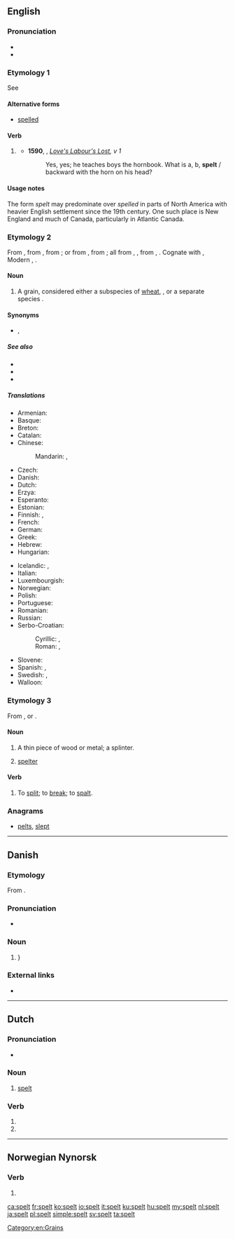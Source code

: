 ==English==

===Pronunciation===
* {{IPA|/ˈspɛlt/|lang=en}}
* {{rhymes|ɛlt|lang=en}}

===Etymology 1===
See {{term|spell}}

====Alternative forms====
* [[spelled]] {{qualifier|US|}}

====Verb====
{{head|en|verb form}}

# {{context|chiefly|British|lang=en}} {{en-past of|spell}}
#* '''1590''', {{w|William Shakespeare}}, ''[[s:Love's Labour's Lost|Love's Labour's Lost]], v 1''
#*: Yes, yes; he teaches boys the hornbook. What is a, b, '''spelt''' / backward with the horn on his head?

====Usage notes====
The form ''spelt'' may predominate over ''spelled'' in parts of North America with heavier English settlement since the 19th century. One such place is New England and much of Canada, particularly in Atlantic Canada.

===Etymology 2===
From {{etyl|enm|en}}, from {{etyl|ang|en}} {{term|spelt||spelt, corn|lang=ang}}, from {{etyl|osx|en}} {{term|spelta||spelt|lang=osx}}; or from {{etyl|LL.|en}} {{term|spelta||spelt|lang=la}}, from {{etyl|frk|en}} {{m|frk|*spelta||spelt}}; all from {{etyl|gem-pro|en}} {{m|gem-pro|*spiltō}}, {{m|gem-pro|*spiltaz||spelt}}, from {{etyl|ine-pro|en}} {{m|ine-pro|*(s)pelbh-}}, {{m|ine-pro|*(s)pelbh-t-||spelt, spelt meal}}. Cognate with {{etyl|goh|-}} {{term|spelza||spelt|lang=goh}}, Modern {{etyl|de|-}} {{term|Spelz||wheat-like cereal|lang=de}}, {{etyl|nl|-}} {{term|spelt||spelt|lang=nl}}.

====Noun====
{{en-noun|-}}

# A grain, considered either a subspecies of [[wheat]], {{m|mul|Triticum aestivum subsp. spelta}}, or a separate species {{m|mul|Triticum spelta}}.

====Synonyms====
* {{sense|grain}} {{l|en|[[dinkel]] [[wheat]]}}, {{l|en|[[hulled]] [[wheat]]}}

=====See also=====
* {{pedialite}}
* {{l|en|emmer}}
* {{l|en|farro}}

=====Translations=====
{{trans-top|a type of wheat, Triticum aestivum spelta}}
* Armenian: {{t|hy|հաճար}}
* Basque: {{t|eu|espelta}}
* Breton: {{t+|br|yell}}
* Catalan: {{t|ca|espelta|f}}
* Chinese:
*: Mandarin: {{t|cmn|斯卑爾脫小麥|sc=Hani}}, {{t|cmn|斯卑尔脱小麦|tr=sībēi'ěrtuōxiǎomài|sc=Hani}}
* Czech: {{t+|cs|špalda|f}}
* Danish: {{t|da|spelt}}
* Dutch: {{t+|nl|spelt}}
* Erzya: {{t|myv|виш}}
* Esperanto: {{t|eo|spelto}}
* Estonian: {{t|et|speltanisu}}
* Finnish: {{t|fi|spelttivehnä}}, {{t|fi|speltti}}
* French: {{t+|fr|épeautre|m}}
* German: {{t+|de|Dinkel|m}}
* Greek: {{t+|el|όλυρα|f}}
* Hebrew: {{t|he|כוסמין}}
* Hungarian: {{t|hu|tönkölybúza}}
{{trans-mid}}
* Icelandic: {{t|is|spelt|n}}, {{t|is|speldi|n}}
* Italian: {{t|it|spelta|f}}
* Luxembourgish: {{t|lb|Spelz}}
* Norwegian: {{t|no|spelt}}
* Polish: {{t|pl|pszenica orkisz|f}}
* Portuguese: {{t|pt|espelta|f}}
* Romanian: {{t+|ro|alac|n}}
* Russian: {{t+|ru|по́лба|f}}
* Serbo-Croatian:
*: Cyrillic: {{t|sh|прапшеница|f|sc=Cyrl}}, {{t|sh|пир|sc=Cyrl}}
*: Roman: {{t|sh|prapšenica|f}}, {{t+|sh|pir}}
* Slovene: {{t|sl|pira|f}}
* Spanish: {{t|es|espelta|f}}, {{t+|es|escanda|f}}
* Swedish: {{t|sv|dinkel}}, {{t+|sv|spelt}}
* Walloon: {{t|wa|speate|f}}
{{trans-bottom}}

===Etymology 3===
From {{etyl|gmh|en}} {{term|spalden|lang=gmh}}, or {{etyl|non|en}} {{term|spald|lang=non}}.

====Noun====
{{en-noun}}

# {{context|dialect|Northern England|Scotland|lang=en}} A thin piece of wood or metal; a splinter.
# {{context|metalworking|lang=en}} [[spelter]]

====Verb====
{{en-verb}}

# {{context|obsolete|lang=en}} To [[split]]; to [[break]]; to [[spalt]].
#: {{rfquotek|Mortimer}}

{{Webster 1913}}

===Anagrams===
* [[pelts#English|pelts]], [[slept#English|slept]]

[[Category:en:Grains]]

----

==Danish==

===Etymology===
From {{etyl|gml|da}} {{term|spelte|lang=gml}}.

===Pronunciation===
* {{IPA|/spɛlt/|[sb̥ɛlˀd̥]|lang=da}}

===Noun===
{{da-noun|en|-}}

# {{l|en|spelt}} {{gloss|a type of wheat, ''[[Triticum spelta]]''}}}

===External links===
* {{pedialite|lang=da}}

----

==Dutch==

===Pronunciation===
* {{audio|Nl-spelt.ogg|audio|lang=nl}}

===Noun===
{{nl-noun|n|-|-}}

# [[#English|spelt]] {{gloss|grain}}

===Verb===
{{nl-verb-form}}

# {{nl-verb form of|p=23|n=sg|t=pres|m=ind|spellen}}
# {{nl-verb form of|n=pl|m=imp|spellen}}

----

==Norwegian Nynorsk==

===Verb===
{{head|nn|verb form}}

# {{nn-verb-form of|indefinite singular past participle|spel}}

[[ca:spelt]]
[[fr:spelt]]
[[ko:spelt]]
[[io:spelt]]
[[it:spelt]]
[[ku:spelt]]
[[hu:spelt]]
[[my:spelt]]
[[nl:spelt]]
[[ja:spelt]]
[[pl:spelt]]
[[simple:spelt]]
[[sv:spelt]]
[[ta:spelt]]